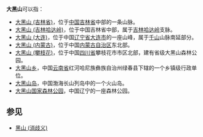 '''大黑山'''可以指：
*[[大黑山_(吉林省)|大黑山 (吉林省)]]，位于[[中国|中国]][[吉林省|吉林省]]中部的一条山脉。
*[[大黑山_(吉林哈达岭)|大黑山 (吉林哈达岭)]]，位于中国吉林省中部，属于[[吉林哈达岭|吉林哈达岭]]支脉。
*[[大黑山_(大连)|大黑山 (大连)]]，位于中国[[辽宁省|辽宁省]][[大连市|大连市]]的一座山峰，属于[[千山|千山]]山脉南延部分。
*[[大黑山_(内蒙古)|大黑山 (内蒙古)]]，位于中国[[内蒙古自治区|内蒙古自治区]]东北部。
*[[大黑山_(攀枝花)|大黑山 (攀枝花)]]，位于中国[[四川省|四川省]]攀枝花市市区北部，建有省级大黑山森林公园。
*[[大黑山乡|大黑山乡]]，中国[[云南省|云南省]]红河哈尼族彝族自治州绿春县下辖的一个乡镇级行政单位。
*[[大黑山岛|大黑山岛]]，中国渤海长山列岛中的一个火山岛。
*[[大黑山国家森林公园|大黑山国家森林公园]]，中国辽宁的一座森林公园。

==参见==
*[[黑山_(消歧义)|黑山 (消歧义)]]

{{消歧義|Cat=三字中国地名消歧义}}